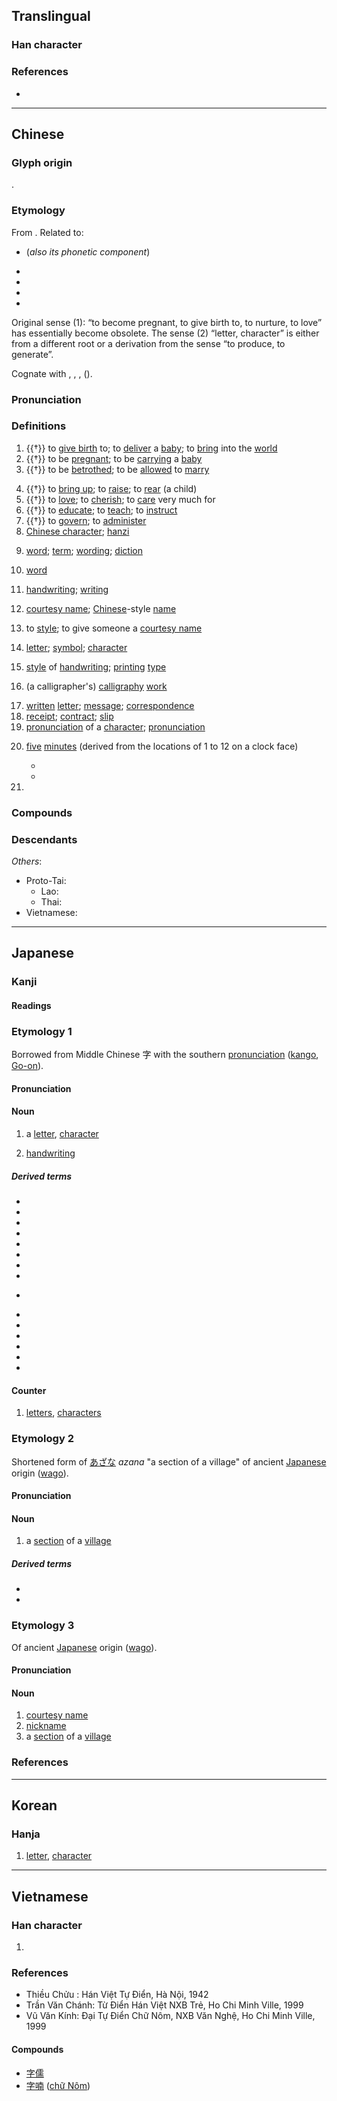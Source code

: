 {{character info/new}}
==Translingual==
{{stroke order|type=animate}}

===Han character===
{{Han char|rad=子|rn=39|as=03|sn=6|four=30407|canj=JND|ids=⿱宀子}}

===References===
* {{Han ref|kx=0277.180|dkj=06942|dj=0545.070|hdz=21010.020|uh=5B57|ud=23383|bh=A672|bd=42610}}

----

==Chinese==
{{zh-forms}}

===Glyph origin===
{{Han etyl}}
{{Han compound|宀|子|c1=s|c2=p|t1=roof|t2=child|ls=psc}}.

===Etymology===
From {{inh|zh|sit-pro|*tsa ~ za||child; to give birth; to take care; to be kind}}. Related to:

* {{och-l|子|child, son}} (''also its phonetic component'')
* {{och-l|慈|to be kind, loving}}
* {{och-l|滋|to nourish, to grow}}
* {{och-l|詞|word, term}}
* {{och-l|辭|word, from testimony}}

Original sense (1): “to become pregnant, to give birth to, to nurture, to love” has essentially become obsolete. The sense (2) “letter, character” is either from a different root or a derivation from the sense “to produce, to generate”.

Cognate with {{cog|bo|ཚ་བོ||nephew}}, {{cog|bo|ཚ་རུས||descendant}}, {{cog|bo|བཙའ||to give birth to; to guard}}, {{cog|bo|མཛའ||kind, peaceful, friendly}} ({{zh-ref|Quan, 1996}}).

===Pronunciation===
{{zh-pron
|m=zì,er=y
|dg=зы3
|c=zi6
|h=pfs=sṳ;gd=si4
|j=
|g=
|mb=cī
|md=cê
|mn=xm,qz,tw:lī/zz,kh:jī/xm:chū/qz:chīr/zz:jū
|mn_note=lī/jī - vernacular; chū/chīr/jū - literary
|mna=Taiwanese-The_Consonant_j.ogg
|mn-t=ri7/re6/ru6
|mn-t_note=re6 - Chinese-style name, “to be allow to marry”
|w=3zr
|x=
|mc=y
|oc=y
|ma=y
|cat=v,a,n,pn
}}

===Definitions===
{{zh-hanzi}}

# {{†}} to [[give birth]] to; to [[deliver]] a [[baby]]; to [[bring]] into the [[world]]
# {{†}} to be [[pregnant]]; to be [[carrying]] a [[baby]]
# {{†}} {{lb|zh|historical|of a girl}} to be [[betrothed]]; to be [[allowed]] to [[marry]]
#: {{zh-x|待字閨中|to stay in the boudoir waiting to be '''betrothed'''}}
# {{†}} to [[bring up]]; to [[raise]]; to [[rear]] (a child)
# {{†}} to [[love]]; to [[cherish]]; to [[care]] very much for
# {{†}} to [[educate]]; to [[teach]]; to [[instruct]]
# {{†}} to [[govern]]; to [[administer]]
# [[Chinese character]]; [[hanzi]] {{zh-mw|個|c:隻}}
#: {{zh-x|這個 字 怎麼 唸？|How do you read this '''character'''?}}
# [[word]]; [[term]]; [[wording]]; [[diction]]
#: {{zh-x|這 字 拼 錯 了。|This '''word''' is wrongly spelt; you've left out a letter.}}
# {{lb|zh|computing}} [[word]]
# [[handwriting]]; [[writing]]
#: {{zh-x|他 的 字 很 差{chà}。|His '''handwriting''' is very bad.}}
# {{lb|zh|historic}} [[courtesy name]]; [[Chinese]]-style [[name]] {{gloss|a name traditionally given to Chinese males at the age of 20 and females at the age of 15}}
# {{lb|zh|historic}} to [[style]]; to give someone a [[courtesy name]]
# [[letter]]; [[symbol]]; [[character]]
#: {{zh-x|字母|letter}}
#: {{zh-x|字串|character string}}
# {{lb|zh|calligraphy}} [[style]] of [[handwriting]]; [[printing]] [[type]]
# {{lb|zh|calligraphy}} (a calligrapher's) [[calligraphy]] [[work]]
# [[written]] [[letter]]; [[message]]; [[correspondence]]
# [[receipt]]; [[contract]]; [[slip]]
# [[pronunciation]] of a [[character]]; [[pronunciation]]
# {{lb|zh|Cantonese|Min|Malaysia|Singapore}} [[five]] [[minutes]] (derived from the locations of 1 to 12 on a clock face) {{zh-mw|m,c:個}}
#: {{zh-x|三 個 字|fifteen minutes [i.e. when the minute hand points to 3]|C}}
#: {{zh-x|七 點 兩{nn̄g} 字|ten past seven|MN}}
#* {{zh-x|而家 係 一 點 十一 個 字。|It's five to two now. (Literally: It's one o'clock [and] eleven five-minutes.)|C-GZ}}
#* {{zh-x|爭{zaang1} 三 個 字 到 六 點|a quarter to six (Literally: Missing three five-minutes to six o'clock)|C-GZ}}
# {{surname|lang=zh}}

===Compounds===
{{zh-der|丁字|寫字|文字|漢字|一字一板|一字一淚|一字一珠|一字不差|一字不忘|一字不提|一字不苟|一字不識|一字之師|一字兒|一字千金|一字半句|一字師|一字王|一字眉|一字褒貶|一字髯|一言半字|丁字兒|丁字尺|丁字帶|丁字腳|丁字褲|丁字路|丁字鋪|七字法|三字獄|三字經|上口字|不可名字|不字|不成字|不易一字|不留一字|不立文字|不著一字|丙字法|中國字|中國文字|之字路|九經字樣|五字訣|人物字號|令字旗|以字行|俗字|倒八字鬚|倒字|倒灶八字|借字|傳音快字|內八字腳|兩腳寫字|八字|八字全帖|八字宮眉|八字帖|八字打開|八字眉|八字腳|八字軍|八字鬍|八字鬍鬚|冷字|別字|利字當頭|刺字|刻字|十字|十字坡|十字架|十字繡|十字花押|十字花科|十字街|十字街頭|十字路|十字路口|十字軍|十字鎬|千字文|古文字|叫字號|合八字|合同文字|名字|吐字|咬字|咬字兒|咬字眼兒|咬文嚼字|問字|單字|單體字|回字|國字|國音字母|圖畫文字|垛字|外八字腳|多音字|大字|大字報|大字本|天字號|天文數字|奇字|套畫押字|如字|字元|字典|字勢|字匠|字句|字字珠玉|字字珠璣|字孤|字學|字學舉隅|字帖|字幕|字幕匣|字幕機|字彙|字形|字挾風霜|字據|字數|字斟句酌|字書|字林|字根|字條|字模|字樣|字樣學|字正腔圓|字母|字畫|字盤|字相學|字眼|字眼兒|字符|字紙|字紙簍|字義|字腳|字號|字裡行間|字說|字諭|字謎|字譜|字跡|字通|字鑑|字面|字音|字頭|字體|宋體字|官話字母|實字|寫字兒|寫字樓|寫字檯|寶字|小字|小字報|小字本|小字輩|尖團字|工字鋼|工尺字兒|希臘字母|帥字旗|康熙字典|待字|待字閨中|後起字|惜字|手字兒|手指字母|手頭字|打字|打字員|打字帶|打字排版|打字機|打字紙|批八字|抹牌道字|押字|拆字|拆字格|拆牌道字|拆白道字|拉丁字母|拼音字母|拼音文字|挑字眼兒|排字|摳字眼兒|撫字|撿字紙|放屁文字|數字|數字係數|數字唱片|數目字|文字交|文字傳播|文字學|文字獄|文字畫|文字飲|文從字順|方塊字|方字|易字|春山八字|有效數字|木活字|本字|析字|柳字|楔形文字|標準字體|橫羅十字|橫行文字|檢字|檢字法|正字|正字標記|正字法|正字通|死字|死文字|毛筆字|永字八法|沒字碑|泉幣文字|泥活字|洋名字|活字|活字典|活字本|活字版|涅字|減字|測字|漢字改革|漢隸字源|無字天書|煮字|煮字療飢|照相打字|熟字|片紙隻字|片言一字|片言隻字|片語隻字|璽印文字|瓜字初分|生字|生辰八字|田字面|畏兀字|異體字|畫一字|畫十字|畫字|疊字|癸字號|白字|白字戲|白紙黑字|目不識字|盲字|相字|真字|破字|破音字|破體字|立字兒|笄字|箭頭文字|簡化字|簡化漢字|簡字|簡字譜錄|簡體字|簽字|簽字筆|紅十字會|紅字黑押|紇字不識|累增字|細字|絕對數字|練字|繁體字|羅馬字母|羅馬數字|美術字|習字|老字號|聯綿字|聯綿字典|花字|草字|草字彙|草字頭兒|藍十字會|藝術字|虛字|虛字對|蟲字旁兒|蟹行文字|表字|表形文字|表意文字|表音文字|襯字|見字|許字|認字|說文解字|諱字|諷刺文字|識字|識文斷字|識文談字|讀書識字|象形文字|貞卜文字|貿易赤字|賣卜測字|賣字|賣字號|赤字|赤字財政|赤字預算|載酒問字|輕聲字|逐字逐句|連綿字|道字|道字號|酉字牌|金字塔|金字招牌|金融赤字|釘頭文字|鉛字|鉛字合金|銀字|銀字兒|銷字|錦字|錦字書|錯別字|錯字|鍊字|鐵十字|鑄字|闕字|隻字|隻字不提|隻字片言|隻字片語|雁字|難字|雨字頭兒|電子字典|電腦打字|音標文字|音節文字|音素文字|領字|題字|顏字|飄字|馬雅文字|駢字|駢字類編|髒字兒|魔術數字|黑字倒閉|點字|點指畫字|點紙畫字|龍蛇字}}

===Descendants===
{{CJKV||じ|자|tự}}
''Others'':
* Proto-Tai: {{l|tai-pro|*ɟɤ:ᴮ||name}}
** Lao: {{l|lo|ຊື່||name}}
** Thai: {{l|th|ชื่อ||name}}
* Vietnamese: {{l|vi|chữ||script; letter; writing; word}}

{{zh-cat|Beginning}}

----

==Japanese==

===Kanji===
{{ja-kanji|grade=1|rs=子03}}

====Readings====
{{ja-readings
|goon=じ
|kanon=し
|kun=あざ-, あざな-, うむ, ます
}}

===Etymology 1===
{{ja-kanjitab|じ|yomi=on}}
Borrowed from Middle Chinese 字 with the southern [[pronunciation]] ([[kango]], [[Go-on]]).

====Pronunciation====
{{ja-pron|yomi=goon|じ|acc=1|acc_ref=DJR,NHK}}

====Noun====
{{ja-noun|じ}}

# a [[letter]], [[character]]
#: {{ja-usex|この字は何と読みますか？|この じ は なん と よみます か？|How do you pronounce this character?}}
# [[handwriting]]
#: {{ja-usex|彼女は字が上手い。|かのじょ は じ が うまい。|She has good handwriting.}}

=====Derived terms=====
{{der-top}}
* {{ja-r|永%字|えい%じ|the character {{m|ja|永|tr=ei||eternity}}}}
* {{ja-r|十%字|じゅう%じ|[[cross]]}}
* {{ja-r|字%解|じ%かい}}
* {{ja-r|字%義|じ%ぎ|the meaning of a word}}
* {{ja-r|字%源|じ%げん|the construction of a character}}
* {{ja-r|字%体|じ%たい|font or lettering}}
* {{ja-r|字%典|じ%てん|character dictionary}}
* {{ja-r|字%母|じ%ぼ|letter (of the alphabet)}}
* {{ja-r|漢%字|かん%じ|Chinese characters}}
*: {{ja-r|漢%字%返し|かん%じ%がえし|kanji repeater}}
* {{ja-r|文%字|も%じ|letter, character, or ideograph}}
* {{ja-r|字%引|じ%びき|dictionary}}
* {{ja-r|数%字|すう%じ|numeral or number}}
* {{ja-r|字%訳|じ%やく}}
* {{ja-r|二%字|に%じ|two [[character]]s}}
* {{ja-r|大%字|だい%じ|a large character}}
{{der-bottom}}

====Counter====
{{ja-pos|じ|counter}}

# [[letters]], [[characters]]
#: {{ja-usex|４０%字%以%内で書いてください。|よんじゅう-%じ %い%ない で かいて ください。|Please write it down in 40 letters or fewer.}}

===Etymology 2===
{{ja-kanjitab|あざ|yomi=k}}
Shortened form of [[あざな]] ''azana'' "a section of a village" of ancient [[Japanese]] origin ([[wago]]).

====Pronunciation====
{{ja-pron|yomi=k|あざ|acc=1|acc_ref=DJR,NHK}}

====Noun====
{{ja-noun|あざ}}

# a [[section]] of a [[village]]

=====Derived terms=====
* {{ja-r|大字|おおあざ}}
* {{ja-r|小字|こあざ}}

===Etymology 3===
{{ja-kanjitab|あざな|yomi=k}}
Of ancient [[Japanese]] origin ([[wago]]).

====Pronunciation====
{{ja-pron|yomi=k|あざな|acc=0|acc_ref=DJR,NHK}}

====Noun====
{{ja-noun|あざな}}

# [[courtesy name]]
# [[nickname]]
# a [[section]] of a [[village]]

===References===
<references/>

{{cln|ja|basic words|autological terms|sort=し'}}

----

==Korean==

===Hanja===
{{ko-hanja/new|글자|자}}

# [[letter]], [[character]]

----

==Vietnamese==

===Han character===
{{vi-hantu|[[chữ]], [[tự]], [[tợ]]}}

# {{defn|lang=vi|sort=子03}}

===References===
* Thiều Chửu : Hán Việt Tự Điển, Hà Nội, 1942
* Trần Văn Chánh: Từ Điển Hán Việt NXB Trẻ, Ho Chi Minh Ville, 1999
* Vũ Văn Kính: Đại Tự Điển Chữ Nôm, NXB Văn Nghệ, Ho Chi Minh Ville, 1999

====Compounds====
* [[字儒]]
* [[字喃]] ([[chữ Nôm]])